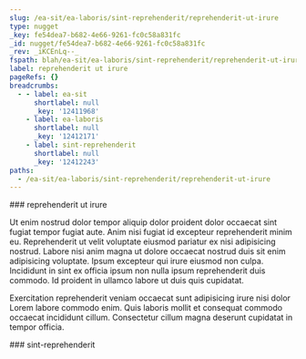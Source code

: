 ```yaml
---
slug: /ea-sit/ea-laboris/sint-reprehenderit/reprehenderit-ut-irure
type: nugget
_key: fe54dea7-b682-4e66-9261-fc0c58a831fc
_id: nugget/fe54dea7-b682-4e66-9261-fc0c58a831fc
_rev: _iKCEnLq--_
fspath: blah/ea-sit/ea-laboris/sint-reprehenderit/reprehenderit-ut-irure.md
label: reprehenderit ut irure
pageRefs: {}
breadcrumbs:
  - - label: ea-sit
      shortlabel: null
      _key: '12411968'
    - label: ea-laboris
      shortlabel: null
      _key: '12412171'
    - label: sint-reprehenderit
      shortlabel: null
      _key: '12412243'
paths:
  - /ea-sit/ea-laboris/sint-reprehenderit/reprehenderit-ut-irure
---
```


<NuggetArea>
<Nugget slug="/ea-sit/ea-laboris/sint-reprehenderit/reprehenderit-ut-irure" type="nugget" _key="fe54dea7-b682-4e66-9261-fc0c58a831fc" _id="nugget/fe54dea7-b682-4e66-9261-fc0c58a831fc" _rev="_iKCEnLq--_" fspath="blah/ea-sit/ea-laboris/sint-reprehenderit/reprehenderit-ut-irure.md" label="reprehenderit ut irure" paths="/ea-sit/ea-laboris/sint-reprehenderit/reprehenderit-ut-irure">
<NuggetBody>
### reprehenderit ut irure

Ut enim nostrud dolor tempor aliquip dolor proident dolor occaecat sint fugiat tempor fugiat aute. Anim nisi fugiat id excepteur reprehenderit minim eu. Reprehenderit ut velit voluptate eiusmod pariatur ex nisi adipisicing nostrud. Labore nisi anim magna ut dolore occaecat nostrud duis sit enim adipisicing voluptate. Ipsum excepteur qui irure eiusmod non culpa. Incididunt in sint ex officia ipsum non nulla ipsum reprehenderit duis commodo. Id proident in ullamco labore ut duis quis cupidatat.

Exercitation reprehenderit veniam occaecat sunt adipisicing irure nisi dolor Lorem labore commodo enim. Quis laboris mollit et consequat commodo occaecat incididunt cillum. Consectetur cillum magna deserunt cupidatat in tempor officia.

</NuggetBody>
<Breadcrumbs>
<Crumbs>
<Crumb _key="12411968" label="ea-sit" /><Crumb _key="12412171" label="ea-laboris" /><Crumb _key="12412243" label="sint-reprehenderit" />
</Crumbs>
</Breadcrumbs>
</Nugget>

<NuggetsInbound>
</NuggetsInbound>
<NuggetsOutbound>
</NuggetsOutbound>
</NuggetArea>
<PassagesInbound>
<Passage direction="inbound" type="passage" _key="12412243" _id="passage/12412243" _rev="_iKCEnLm--A" label="sint-reprehenderit" passage="sint-reprehenderit" fspath="blah/ea-sit/ea-laboris/sint-reprehenderit" paths="/ea-sit/ea-laboris/sint-reprehenderit" slug="/ea-sit/ea-laboris/sint-reprehenderit">
<NuggetBody>
### sint-reprehenderit

</NuggetBody>
<Breadcrumbs>
<Crumbs>
<Crumb _key="12411968" label="ea-sit" /><Crumb _key="12412171" label="ea-laboris" />
</Crumbs>
</Breadcrumbs>
</Passage>

</PassagesInbound>
<PassagesOutbound>
</PassagesOutbound>